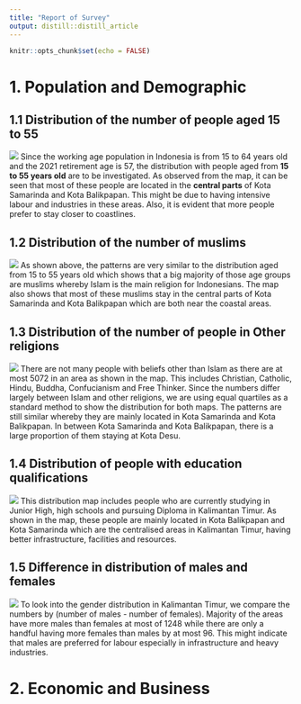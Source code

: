 ```yaml
---
title: "Report of Survey"
output: distill::distill_article
---
```


```r
knitr::opts_chunk$set(echo = FALSE)
```

# 1. Population and Demographic

## 1.1 Distribution of the number of people aged 15 to 55
![](Image/age15to55.jpg)
Since the working age population in Indonesia is from 15 to 64 years old and the 2021 retirement age is 57, the distribution with people aged from **15 to 55 years old** are to be investigated. As observed from the map, it can be seen that most of these people are located in the **central parts** of Kota Samarinda and Kota Balikpapan. This might be due to having intensive labour and industries in these areas. Also, it is evident that more people prefer to stay closer to coastlines.

## 1.2 Distribution of the number of muslims
![](Image/muslims.jpg)
As shown above, the patterns are very similar to the distribution aged from 15 to 55 years old which shows that a big majority of those age groups are muslims whereby Islam is the main religion for Indonesians. The map also shows that most of these muslims stay in the central parts of Kota Samarinda and Kota Balikpapan which are both near the coastal areas.

## 1.3 Distribution of the number of people in Other religions
![](Image/Other Religions.jpg)
There are not many people with beliefs other than Islam as there are at most 5072 in an area as shown in the map. This includes Christian, Catholic, Hindu, Buddha, Confucianism and Free Thinker. Since the numbers differ largely between Islam and other religions, we are using equal quartiles as a standard method to show the distribution for both maps. The patterns are still similar whereby they are mainly located in Kota Samarinda and Kota Balikpapan. In between Kota Samarinda and Kota Balikpapan, there is a large proportion of them staying at Kota Desu.

## 1.4 Distribution of people with education qualifications
![](Image/Edu_Qualification.jpg)
This distribution map includes people who are currently studying in Junior High, high schools and pursuing Diploma in Kalimantan Timur. As shown in the map, these people are mainly located in Kota Balikpapan and Kota Samarinda which are the centralised areas in Kalimantan Timur, having better infrastructure, facilities and resources.

## 1.5 Difference in distribution of males and females
![](Image/DiffInMaleFemale.jpg)
To look into the gender distribution in Kalimantan Timur, we compare the numbers by (number of males - number of females). Majority of the areas have more males than females at most of 1248 while there are only a handful having more females than males by at most 96. This might indicate that males are preferred for labour especially in infrastructure and heavy industries. 


# 2. Economic and Business